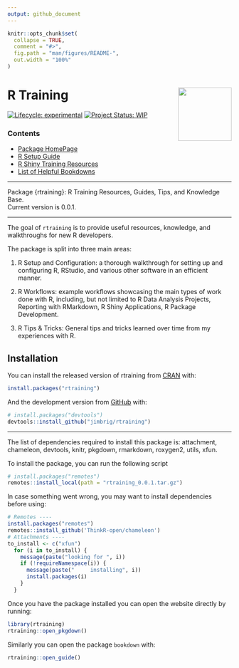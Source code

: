 ```yaml
---
output: github_document
---
```


<!-- README.md is generated from README.Rmd. Please edit that file -->

```r
knitr::opts_chunk$set(
  collapse = TRUE,
  comment = "#>",
  fig.path = "man/figures/README-",
  out.width = "100%"
)
```

# R Training <img src='man/figures/logo.png' align="right" height="120" style="background:none; background-color: transparent !important; border:none; box-shadow:none;" />

<!-- badges: start -->
[![Lifecycle: experimental](https://img.shields.io/badge/lifecycle-experimental-orange.svg)](https://www.tidyverse.org/lifecycle/#experimental)
[![Project Status: WIP](https://www.repostatus.org/badges/latest/wip.svg)](http://www.repostatus.org/#wip)
<!-- badges: end -->

### Contents

+ [Package HomePage](https://jimbrig.github.io/rtraining/) 
+ [R Setup Guide](https://jimbrig.github.io/rtraining/articles/setting-up-r.html) 
+ [R Shiny Training Resources](https://jimbrig.github.io/rtraining/articles/shiny-training.html) 
+ [List of Helpful Bookdowns](https://jimbrig.github.io/rtraining/articles/bookdown-list.html) 

***

<!-- description: start -->
Package {rtraining}: R Training Resources, Guides, Tips, and Knowledge Base.  
Current version is 0.0.1.  

***

The goal of `rtraining` is to provide useful resources, knowledge, and 
walkthroughs for new R developers.  

The package is split into three main areas:

1. R Setup and Configuration: a thorough walkthrough for setting up and 
configuring R, RStudio, and various other software in an efficient manner.

2. R Workflows: example workflows showcasing the main types of work done with R,
including, but not limited to R Data Analysis Projects, Reporting with RMarkdown,
R Shiny Applications, R Package Development.
  
3. R Tips & Tricks: General tips and tricks learned over time from my experiences
with R.

<!-- description: end -->

## Installation
<!-- install: start -->

You can install the released version of rtraining from 
[CRAN](https://CRAN.R-project.org) with:

``` r
install.packages("rtraining")
```

And the development version from [GitHub](https://github.com/) with:

``` r
# install.packages("devtools")
devtools::install_github("jimbrig/rtraining")
```

***

The list of dependencies required to install this package is: attachment, chameleon, devtools, knitr, pkgdown, rmarkdown, roxygen2, utils, xfun.

To install the package, you can run the following script

```r
# install.packages("remotes")
remotes::install_local(path = "rtraining_0.0.1.tar.gz")
```

In case something went wrong, you may want to install dependencies before using:

```r
# Remotes ----
install.packages("remotes")
remotes::install_github('ThinkR-open/chameleon')
# Attachments ----
to_install <- c("xfun")
  for (i in to_install) {
    message(paste("looking for ", i))
    if (!requireNamespace(i)) {
      message(paste("     installing", i))
      install.packages(i)
    }
  }
```

Once you have the package installed you can open the website directly by running:

```r
library(rtraining)
rtraining::open_pkgdown()
```


Similarly you can open the package `bookdown` with:

```r
rtraining::open_guide()
```

<!-- install: end -->
